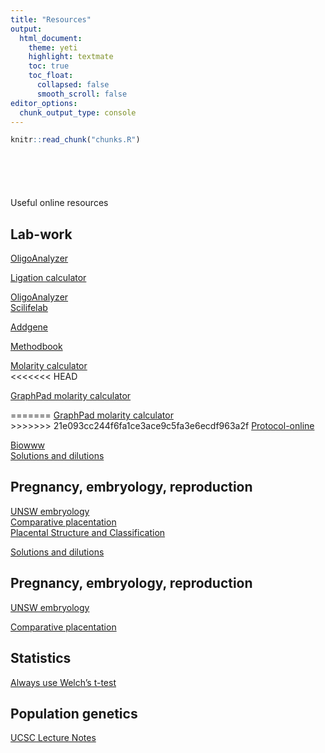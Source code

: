 ```yaml
---
title: "Resources"
output: 
  html_document:
    theme: yeti
    highlight: textmate
    toc: true
    toc_float:
      collapsed: false
      smooth_scroll: false
editor_options: 
  chunk_output_type: console
---
```


<!-- The file chunks.R contains chunks that define default settings -->
```r
knitr::read_chunk("chunks.R")
```

<!-- Update knitr chunk options -->
```r
```

<!-- Insert the date the file was last updated -->
```r
```

<!-- Insert the code version (Git commit SHA1) if Git repository exists and R
 package git2r is installed -->
```r
```

<!-- packages -->
```r
```

<!-- custom defined functions -->
```r
```

Useful online resources

## Lab-work

[OligoAnalyzer](http://idtdna.com/calc/analyzer)  

[Ligation calculator](http://www.insilico.uni-duesseldorf.de/Lig_Input.html)  

[OligoAnalyzer](http://idtdna.com/calc/analyzer)  
[Scilifelab](http://www.scilifelab.com/)  

[Addgene](https://www.addgene.org/protocols/)  

[Methodbook](http://www.methodbook.net/)  

[Molarity calculator](https://owww.molgen.mpg.de/~soldatov/protocols/scripts/h01_04.html)  
<<<<<<< HEAD

[GraphPad molarity calculator](https://owww.molgen.mpg.de/~soldatov/protocols/scripts/h01_04.html)  

=======
[GraphPad molarity calculator](https://owww.molgen.mpg.de/~soldatov/protocols/scripts/h01_04.html)  
>>>>>>> 21e093cc244f6fa1ce3ace9c5fa3e6ecdf963a2f
[Protocol-online](http://www.protocol-online.org/)  

[Biowww](http://www.biowww.net/)  
[Solutions and dilutions](https://www.training.nih.gov/assets/Lab_Math_II_Transcript_-_508.pdf)

## Pregnancy, embryology, reproduction

[UNSW embryology](https://embryology.med.unsw.edu.au)  
[Comparative placentation](http://placentation.ucsd.edu/homefs.html)  
[Placental Structure and Classification](http://www.vivo.colostate.edu/hbooks/pathphys/reprod/placenta/structure.html)

[Solutions and dilutions](https://www.training.nih.gov/assets/Lab_Math_II_Transcript_-_508.pdf)


## Pregnancy, embryology, reproduction

[UNSW embryology](https://embryology.med.unsw.edu.au)

[Comparative placentation](http://placentation.ucsd.edu/homefs.html)



## Statistics

[Always use Welch's t-test](http://daniellakens.blogspot.co.uk/2015/01/always-use-welchs-t-test-instead-of.html)



## Population genetics

[UCSC Lecture Notes](http://bio.classes.ucsc.edu/bio107/bio107lectures.htm)
